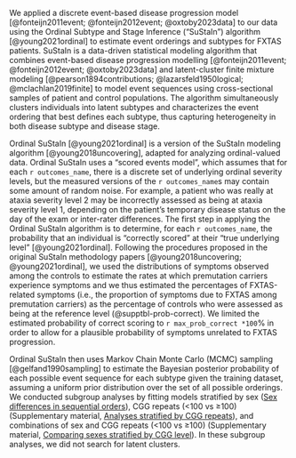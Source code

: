 
We applied a discrete event-based disease progression model 
[@fonteijn2011event; @fonteijn2012event; @oxtoby2023data] 
to our data using 
the Ordinal Subtype and Stage Inference ("SuStaIn") algorithm 
[@young2021ordinal] 
to estimate event orderings and subtypes for FXTAS patients. 
SuStaIn is a data-driven statistical modeling algorithm 
that combines 
event-based disease progression modelling 
[@fonteijn2011event; @fonteijn2012event; @oxtoby2023data]
and latent-cluster finite mixture modeling 
[@pearson1894contributions; 
@lazarsfeld1950logical; 
@mclachlan2019finite] 
to model event sequences 
using cross-sectional samples of patient and control populations. 
The algorithm simultaneously 
clusters individuals into latent subtypes and 
characterizes the event ordering that best defines each subtype, 
thus capturing heterogeneity 
in both disease subtype and disease stage.

Ordinal SuStaIn [@young2021ordinal] is 
a version of the SuStaIn modeling algorithm [@young2018uncovering],
adapted for analyzing ordinal-valued data.
Ordinal SuStaIn uses a "scored events model", 
which assumes that for each `r outcomes_name`,
there is a discrete set of 
underlying ordinal severity levels,
but the measured versions of the `r outcomes_name`s may contain 
some amount of random noise.
For example, a patient who was really at ataxia severity level 2 
may be incorrectly assessed as being at ataxia severity level 1, 
depending on 
the patient's temporary disease status on the day of the exam 
or inter-rater differences.
The first step in applying the Ordinal SuStaIn algorithm is 
to determine, for each `r outcomes_name`, 
the probability that an individual is 
"correctly scored" at their "true underlying level" 
[@young2021ordinal].
Following the procedures proposed in the original SuStaIn methodology papers
[@young2018uncovering; @young2021ordinal],
we used the distributions of symptoms observed among the controls 
to estimate the rates at which premutation carriers experience symptoms 
and we thus estimated the percentages of FXTAS-related symptoms 
(i.e., the proportion of symptoms due to FXTAS among premutation carriers) 
as the percentage of controls 
who were assessed as being at the reference level
(@supptbl-prob-correct).
We limited the estimated probability of correct scoring to 
`r max_prob_correct *100`%
in order to allow for a plausible probability of symptoms 
unrelated to FXTAS progression.

Ordinal SuStaIn then uses 
Markov Chain Monte Carlo (MCMC) sampling [@gelfand1990sampling]
to estimate the Bayesian posterior probability of 
each possible event sequence 
for each subtype given the training dataset, 
assuming a uniform prior distribution 
over the set of all possible orderings. 
We conducted subgroup analyses by fitting models stratified by
sex ([Sex differences in sequential orders](#sec-methods-strat-sex)), 
CGG repeats (<100 vs ≥100) (Supplementary material, 
[Analyses stratified by CGG repeats](#sec-methods-strat-cgg)),
and combinations of sex and CGG repeats (<100 vs ≥100) 
(Supplementary material, 
[Comparing sexes stratified by CGG level](#sec-stratified-by-cgg-and-sex)).
In these subgroup analyses, we did not search for latent clusters.
